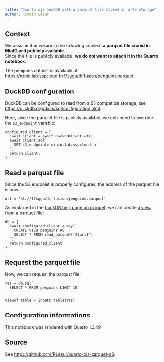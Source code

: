 ```yaml
---
title: "Quarto ojs DuckDB with a parquet file stored in a S3 storage"
author: Romain Lesur
---
```


## Context

We assume that we are in the following context: **a parquet file stored in MinIO and publicly available**.\
Since this file is publicly available, **we do not want to attach it in the Quarto notebook**.

The penguins dataset is available at <https://minio.lab.sspcloud.fr/f7sggu/diffusion/penguins.parquet>.

## DuckDB configuration

DuckDB can be configured to read from a S3 compatible storage, see <https://duckdb.org/docs/sql/configuration.html>.

Here, since the parquet file is publicly available, we only need to override the `s3_endpoint` variable:

```ojs
configured_client = {
  const client = await DuckDBClient.of();
  await client.sql`
    SET s3_endpoint='minio.lab.sspcloud.fr'
  `;
  return client;
}
```

## Read a parquet file 

Since the S3 endpoint is properly configured, the address of the parquet file is now:

```ojs
url = 's3://f7sggu/diffusion/penguins.parquet'
```

As explained in the [DuckDB help page on parquet](https://duckdb.org/docs/data/parquet.html), we can create [a view from a parquet file](https://duckdb.org/docs/data/parquet.html#inserts-and-views):

```ojs
db = {
  await configured_client.query(`
    CREATE VIEW penguins AS 
    SELECT * FROM read_parquet('${url}');
  `);
  return configured_client
}
```

## Request the parquet file

Now, we can request the parquet file:

```ojs
res = db.sql`
  SELECT * FROM penguins LIMIT 10
`
```

```ojs
viewof table = Inputs.table(res)
```

## Configuration informations

This notebook was rendered with Quarto 1.3.49

## Source

See <https://github.com/RLesur/quarto-ojs-parquet-s3>.
